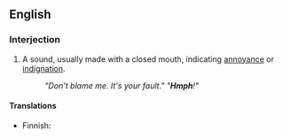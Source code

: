 ==English==

===Interjection===
{{en-intj}}
# {{onomat}} A sound, usually made with a closed mouth, indicating [[annoyance]] or [[indignation]].
#: ''"Don't blame me. It's your fault."  "'''Hmph'''!"''

====Translations====
{{trans-top|front end collision involving two vehicles}}
* Finnish: {{t|fi|pöh}}
{{trans-mid}}
{{trans-bottom}}